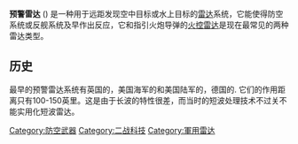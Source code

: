 {{unreferenced|time=2014-05-19T01:30:47+00:00}}
'''预警雷达''' ({{lang-en|Early-warning radar}}) 是一种用于远距发现空中目标或水上目标的[[雷达|雷达]]系统，它能使得防空系统或反舰系统及早作出反应，它和指引火炮导弹的[[火控雷达|火控雷达]]是现在最常见的两种雷达类型。

==历史==
最早的预警雷达系统有英国的{{le|钱恩之家|Chain Home}}，美国海军的{{le|CXAM雷达|CXAM radar}}和美国陆军的{{le|SCR-270|SCR-270}}，德国的{{le|弗莱雅雷达|Freya radar}}. 它们的作用距离只有100-150英里。这是由于长波的{{le|电波传播|Radio propagation}}特性很差，而当时的短波处理技术不过关不能实用化短波雷达。


[[Category:防空武器|Category:防空武器]]
[[Category:二战科技|Category:二战科技]]
[[Category:軍用雷达|Category:軍用雷达]]